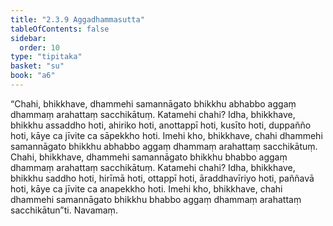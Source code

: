 ```yaml
---
title: "2.3.9 Aggadhammasutta"
tableOfContents: false
sidebar:
  order: 10
type: "tipitaka"
basket: "su"
book: "a6"
---
```



<DynamicBreadcrumb />

<Division number="83" book="a6">

<Paragraph number="675" book="a6">
“Chahi, bhikkhave, dhammehi samannāgato bhikkhu abhabbo aggaṃ dhammaṃ arahattaṃ sacchikātuṃ. Katamehi chahi? Idha, bhikkhave, bhikkhu assaddho hoti, ahiriko hoti, anottappī hoti, kusīto hoti, duppañño hoti, kāye ca jīvite ca sāpekkho hoti. Imehi kho, bhikkhave, chahi dhammehi samannāgato bhikkhu abhabbo aggaṃ dhammaṃ arahattaṃ sacchikātuṃ.
</Paragraph>

<Paragraph number="676" book="a6">
Chahi, bhikkhave, dhammehi samannāgato bhikkhu bhabbo aggaṃ dhammaṃ arahattaṃ sacchikātuṃ. Katamehi chahi? Idha, bhikkhave, bhikkhu saddho hoti, hirīmā hoti, ottappī hoti, āraddhavīriyo hoti, paññavā hoti, kāye ca jīvite ca anapekkho hoti. Imehi kho, bhikkhave, chahi dhammehi samannāgato bhikkhu bhabbo aggaṃ dhammaṃ arahattaṃ sacchikātun”ti.

</Paragraph>
</Division>

<Paragraph number="677" type="center" book="a6">
Navamaṃ.
</Paragraph>